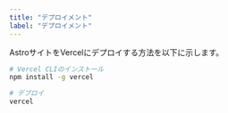 ```yaml
---
title: "デプロイメント"
label: "デプロイメント"
---
```


AstroサイトをVercelにデプロイする方法を以下に示します。

```bash
# Vercel CLIのインストール
npm install -g vercel

# デプロイ
vercel
```

